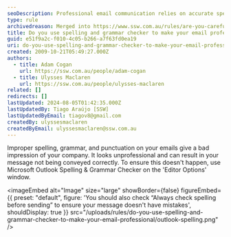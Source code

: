 ```yaml
---
seoDescription: Professional email communication relies on accurate spelling and grammar to convey a polished impression, avoiding misinterpretation of your message.
type: rule
archivedreason: Merged into https://www.ssw.com.au/rules/are-you-careful-with-your-spelling-grammar-and-punctuation
title: Do you use spelling and grammar checker to make your email professional?
guid: e51f9a2c-f010-4c05-b266-a7f63fd0ea19
uri: do-you-use-spelling-and-grammar-checker-to-make-your-email-professional
created: 2009-10-21T05:49:27.000Z
authors:
  - title: Adam Cogan
    url: https://ssw.com.au/people/adam-cogan
  - title: Ulysses Maclaren
    url: https://ssw.com.au/people/ulysses-maclaren
related: []
redirects: []
lastUpdated: 2024-08-05T01:42:35.000Z
lastUpdatedBy: Tiago Araújo [SSW]
lastUpdatedByEmail: tiagov8@gmail.com
createdBy: ulyssesmaclaren
createdByEmail: ulyssesmaclaren@ssw.com.au
---
```


Improper spelling, grammar, and punctuation on your emails give a bad impression of your company. It looks unprofessional and can result in your message not being conveyed correctly. To ensure this doesn't happen, use Microsoft Outlook Spelling & Grammar Checker on the 'Editor Options' window.

<imageEmbed
  alt="Image"
  size="large"
  showBorder={false}
  figureEmbed={{
    preset: "default",
    figure: 'You should also check “Always check spelling before sending” to ensure your message doesn\'t have mistakes',
    shouldDisplay: true
  }}
  src="/uploads/rules/do-you-use-spelling-and-grammar-checker-to-make-your-email-professional/outlook-spelling.png"
/>
